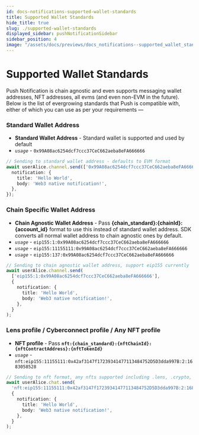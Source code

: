 ```yaml
---
id: docs-notifications-supported-wallet-standards
title: Supported Wallet Standards
hide_title: true
slug: ./supported-wallet-standards
displayed_sidebar: pushNotificationSidebar
sidebar_position: 4
image: "/assets/docs/previews/docs_notifications--supported_wallet_standards.png"
---
```


# Supported Wallet Standards

Push Notification is chain agnostic and even supports messaging wallet addresses, NFT addresses, all evms (and even non-EVM in the future). Below is the list of evergrowing standards that Push is compatible with, either of which you can use as per your requirements —

<head>
  <title>
    {`Supported Wallet Standards | Push Notifications | Push Documentation`}
  </title>
</head>

### Standard Wallet Address

- **Standard Wallet Address** - Standard wallet is supported and used by default
- _`usage`_ - `0x99A08ac6254dcf7ccc37CeC662aeba8eFA666666`

```typescript
// Sending to standard wallet address - defaults to EVM format
await userAlice.channel.send(['0x99A08ac6254dcf7ccc37CeC662aeba8eFA666666'], {
  notification: {
    title: 'Hello World',
    body: 'Web3 native notification!',
  },
});
```

### Chain Specific Wallet Address

- **Chain Agnostic Wallet Address** - Pass **\{chain_standard}:\{chainId}:\{account_id}** format to use this instead of standard wallet address. SDK converts all normal wallet address to chain agnostic ones by default.
- _`usage`_ - `eip155:1:0x99A08ac6254dcf7ccc37CeC662aeba8eFA666666`
- _`usage`_ - `eip155:11155111:0x99A08ac6254dcf7ccc37CeC662aeba8eFA666666`
- _`usage`_ - `eip155:137:0x99A08ac6254dcf7ccc37CeC662aeba8eFA666666`

```typescript
// Sending to chain agnostic wallet address, support eip155 currently
await userAlice.channel.send(
  ['eip155:1:0x99A08ac6254dcf7ccc37CeC662aeba8eFA666666'],
  {
    notification: {
      title: 'Hello World',
      body: 'Web3 native notification!',
    },
  }
);
```

### Lens profile / Cyberconnect profile / Any NFT profile

- **NFT profile** - Pass **`nft:{chain_standard}:{nftChainId}:{nftContractAddress}:{nftTokenId}`**
- _`usage`_ - `nft:eip155:11155111:0x42af3147f17239341477113484752D5D3dda997B:2:1683058528`

```typescript
// Sending to nft format, any nfts supported including .lens, .crypto, .polygon or your crypto punks
await userAlice.chat.send(
  'nft:eip155:11155111:0x42af3147f17239341477113484752D5D3dda997B:2:1683058528',
  {
    notification: {
      title: 'Hello World',
      body: 'Web3 native notification!',
    },
  }
);
```
